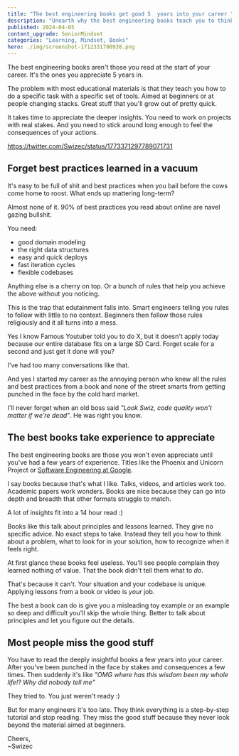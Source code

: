 ```yaml
---
title: "The best engineering books get good 5  years into your career "
description: "Unearth why the best engineering books teach you to think, not just follow rules, in Swizec's candid style. Learn why most online best practices are nonsense and discover what truly matters in engineering."
published: 2024-04-05
content_upgrade: SeniorMindset
categories: "Learning, Mindset, Books"
hero: ./img/screenshot-1712331700938.png
---
```


The best engineering books aren't those you read at the start of your career. It's the ones you appreciate 5 years in.

The problem with most educational materials is that they teach you how to do a specific task with a specific set of tools. Aimed at beginners or at people changing stacks. Great stuff that you'll grow out of pretty quick.

It takes time to appreciate the deeper insights. You need to work on projects with real stakes. And you need to stick around long enough to feel the consequences of your actions.

https://twitter.com/Swizec/status/1773371297789071731

## Forget best practices learned in a vacuum

It's easy to be full of shit and best practices when you bail before the cows come home to roost. What ends up mattering long-term?

Almost none of it. 90% of best practices you read about online are navel gazing bullshit.

You need:

- good domain modeling
- the right data structures
- easy and quick deploys
- fast iteration cycles
- flexible codebases

Anything else is a cherry on top. Or a bunch of rules that help you achieve the above without you noticing.

This is the trap that edutainment falls into. Smart engineers telling you rules to follow with little to no context. Beginners then follow those rules religiously and it all turns into a mess.

Yes I know Famous Youtuber told you to do X, but it doesn't apply today because our entire database fits on a large SD Card. Forget scale for a second and just get it done will you?

I've had too many conversations like that.

And yes I started my career as the annoying person who knew all the rules and best practices from a book and none of the street smarts from getting punched in the face by the cold hard market.

I'll never forget when an old boss said _"Look Swiz, code quality won't matter if we're dead"_. He was right you know.

## The best books take experience to appreciate

The best engineering books are those you won't even appreciate until you've had a few years of experience. Titles like the Phoenix and Unicorn Project or [Software Engineering at Google](https://swizec.com/blog/what-i-learned-from-software-engineering-at-google/).

I say books because that's what I like. Talks, videos, and articles work too. Academic papers work wonders. Books are nice because they can go into depth and breadth that other formats struggle to match.

A lot of insights fit into a 14 hour read :)

Books like this talk about principles and lessons learned. They give no specific advice. No exact steps to take. Instead they tell you how to think about a problem, what to look for in your solution, how to recognize when it feels right.

At first glance these books feel useless. You'll see people complain they learned nothing of value. That the book didn't tell them what to _do_.

That's because it can't. Your situation and your codebase is unique. Applying lessons from a book or video is _your_ job.

The best a book can do is give you a misleading toy example or an example so deep and difficult you'll skip the whole thing. Better to talk about principles and let you figure out the details.

## Most people miss the good stuff

You have to read the deeply insightful books a few years into your career. After you've been punched in the face by stakes and consequences a few times. Then suddenly it's like _"OMG where has this wisdom been my whole life!? Why did nobody tell me"_

They tried to. You just weren't ready :)

But for many engineers it's too late. They think everything is a step-by-step tutorial and stop reading. They miss the good stuff because they never look beyond the material aimed at beginners.

Cheers,<br/>
~Swizec
